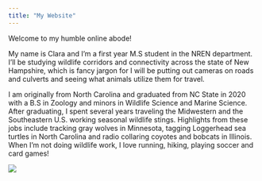 ---
title: "My Website"
---

Welcome to my humble online abode!

My name is Clara and I'm a first year M.S student in the NREN department. I'll be studying wildlife corridors and connectivity across the state of New Hampshire, which is fancy jargon for I will be putting out cameras on roads and culverts and seeing what animals utilize them for travel.

I am originally from North Carolina and graduated from NC State in 2020 with a B.S in Zoology and minors in Wildlife Science and Marine Science. After graduating, I spent several years traveling the Midwestern and the Southeastern U.S. working seasonal wildlife stings. Highlights from these jobs include tracking gray wolves in Minnesota, tagging Loggerhead sea turtles in North Carolina and radio collaring coyotes and bobcats in Illinois. When I'm not doing wildlife work, I love running, hiking, playing soccer and card games!

![](images/IMG_0311.jpeg)
